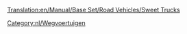 [[Translation:en/Manual/Base Set/Road Vehicles/Sweet Trucks]]

{{nl/Wegvoertuig|name     = MightyMover Snoeptruck
  |img      = MightyMover Sweet.png
  |price    = £4.797 (€9.594)
  |speed    = 30 mph (48 km/h)
  |annual   = £421 (€842)
  |designed = 1936
  |life     = 15
  |capacity = 17 zakken [[nl/snoep|snoep]]
}}
{{nl/Wegvoertuig|name     = Powernaught Snoeptruck
  |img      = Powernaught Sweet.png
  |price    = £6.027 (€12.054)
  |speed    = 55 mph (88 km/h)
  |annual   = £787 (€1.574)
  |designed = 1979
  |life     = 15
  |capacity = 19 zakken [[nl/snoep|snoep]]
}}
{{nl/Wegvoertuig|name     = Wizzowow Snoeptruck
  |img      = Wizzow Sweet.png
  |price    = £6.437 (€12.874)
  |speed    = 70 mph (112 km/h)
  |annual   = £1.125 (€2.250)
  |designed = 2017
  |life     = 15
  |capacity = 22 zakken [[nl/snoep|snoep]]
}}
[[Category:nl/Wegvoertuigen]]